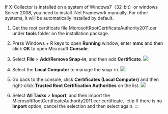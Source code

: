 If X-Collector is installed on a system of Windows7（32-bit）or windows Server 2008, you need to install .Net Framework manually. For other systems, it will be automatically installed by default.
1. Get the root certificate file MicrosoftRootCertificateAuthority2011.cer under **tools** folder on the installation package.
2. Press Windows + R keys to open **Running** window, enter **mmc** and then click **OK** to open Microsoft **Console**.
3. Select **File** > **Add/Remove Snap-in**, and then add **Certificate**.
![](https://wordpressfreezonex.oss-cn-hangzhou.aliyuncs.com/supCollector/7.png)

4. Select the **Local Computer** to manage the snap-in.
![](https://wordpressfreezonex.oss-cn-hangzhou.aliyuncs.com/supCollector/8.png)

5. Go back to the console, click **Certificates (Local Computer)** and then right-click **Trusted Root Certification Authorities** on the list.
![](https://wordpressfreezonex.oss-cn-hangzhou.aliyuncs.com/supCollector/9.png)

6. Select **All Tasks** > **Import**, and then import the MicrosoftRootCertificateAuthority2011.cer certificate.
:::tip
If there is no **Import** option, cancel the selection and then select again.
:::
